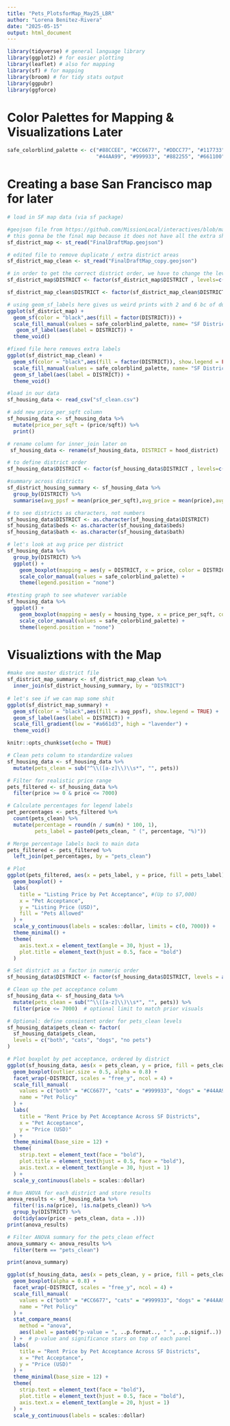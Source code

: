 ```yaml
---
title: "Pets_PlotsforMap_May25_LBR"
author: "Lorena Benitez-Rivera"
date: "2025-05-15"
output: html_document
---
```


```r
library(tidyverse) # general language library
library(ggplot2) # for easier plotting
library(leaflet) # also for mapping
library(sf) # for mapping
library(broom) # for tidy stats output
library(ggpubr)
library(ggforce)
```

# Color Palettes for Mapping & Visualizations Later
```r
safe_colorblind_palette <- c("#88CCEE", "#CC6677", "#DDCC77", "#117733", "#332288", "#AA4499", 
                             "#44AA99", "#999933", "#882255", "#661100", "#6699CC", "#888888")
```

# Creating a base San Francisco map for later
```r
# load in SF map data (via sf package)

#geojson file from https://github.com/MissionLocal/interactives/blob/main/docs/redistricting-map-final/FinalDraftMap.geojson
# this gonna be the final map because it does not have all the extra shit
sf_district_map <- st_read("FinalDraftMap.geojson")

# edited file to remove duplicate / extra district areas
sf_district_map_clean <- st_read("FinalDraftMap_copy.geojson")

# in order to get the correct district order, we have to change the levels
sf_district_map$DISTRICT <- factor(sf_district_map$DISTRICT , levels=c('1', '2', '3', '4', '5', '6', '7', '8', '9', '10', '11'))

sf_district_map_clean$DISTRICT <- factor(sf_district_map_clean$DISTRICT , levels=c('1', '2', '3', '4', '5', '6', '7', '8', '9', '10', '11'))

# using geom_sf_labels here gives us weird prints with 2 and 6 bc of duplicates
ggplot(sf_district_map) +
  geom_sf(color = "black",aes(fill = factor(DISTRICT))) +
  scale_fill_manual(values = safe_colorblind_palette, name= "SF District") +
   geom_sf_label(aes(label = DISTRICT)) +
  theme_void()

#fixed file here removes extra labels
ggplot(sf_district_map_clean) +
  geom_sf(color = "black",aes(fill = factor(DISTRICT)), show.legend = FALSE) +
  scale_fill_manual(values = safe_colorblind_palette, name= "SF District") +
  geom_sf_label(aes(label = DISTRICT)) +
  theme_void()
```



```r
#load in our data
sf_housing_data <- read_csv("sf_clean.csv")

# add new price_per_sqft column
sf_housing_data <- sf_housing_data %>%
  mutate(price_per_sqft = (price/sqft)) %>%
  print()

# rename column for inner_join later on
 sf_housing_data <- rename(sf_housing_data, DISTRICT = hood_district)

```

```r
# to define district order
sf_housing_data$DISTRICT <- factor(sf_housing_data$DISTRICT , levels=c('1', '2', '3', '4', '5', '6', '7', '8', '9', '10', '11'))

#summary across districts
sf_district_housing_summary <- sf_housing_data %>%
  group_by(DISTRICT) %>%
  summarise(avg_ppsf = mean(price_per_sqft),avg_price = mean(price),avg_sf = mean(sqft), avg_bed = mean(beds), avg_bath = mean(bath))

# to see districts as characters, not numbers
sf_housing_data$DISTRICT <- as.character(sf_housing_data$DISTRICT)
sf_housing_data$beds <- as.character(sf_housing_data$beds)
sf_housing_data$bath <- as.character(sf_housing_data$bath)

# let's look at avg price per district
sf_housing_data %>%
  group_by(DISTRICT) %>%
  ggplot() +
    geom_boxplot(mapping = aes(y = DISTRICT, x = price, color = DISTRICT)) + 
    scale_color_manual(values = safe_colorblind_palette) +
    theme(legend.position = "none")

#testing graph to see whatever variable
sf_housing_data %>%
  ggplot() +
    geom_boxplot(mapping = aes(y = housing_type, x = price_per_sqft, color = housing_type)) + 
    scale_color_manual(values = safe_colorblind_palette) +
    theme(legend.position = "none")
```


# Visualiztions with the Map
```r
#make one master district file
sf_district_map_summary <- sf_district_map_clean %>%
  inner_join(sf_district_housing_summary, by = "DISTRICT")
  
# let's see if we can map some shit
ggplot(sf_district_map_summary) +
  geom_sf(color = "black",aes(fill = avg_ppsf), show.legend = TRUE) +
  geom_sf_label(aes(label = DISTRICT)) +
  scale_fill_gradient(low = "#a661d3", high = "lavender") +
  theme_void()
```


```r
knitr::opts_chunk$set(echo = TRUE)
```

```r
# Clean pets column to standardize values
sf_housing_data <- sf_housing_data %>%
  mutate(pets_clean = sub("^\\([a-z]\\)\\s*", "", pets))
```

```r
# Filter for realistic price range
pets_filtered <- sf_housing_data %>%
  filter(price >= 0 & price <= 7000)
```

```r
# Calculate percentages for legend labels
pet_percentages <- pets_filtered %>%
  count(pets_clean) %>%
  mutate(percentage = round(n / sum(n) * 100, 1),
         pets_label = paste0(pets_clean, " (", percentage, "%)"))
```


```r
# Merge percentage labels back to main data
pets_filtered <- pets_filtered %>%
  left_join(pet_percentages, by = "pets_clean")
```

```r
# Plot
ggplot(pets_filtered, aes(x = pets_label, y = price, fill = pets_label)) +
  geom_boxplot() +
  labs(
    title = "Listing Price by Pet Acceptance", #(Up to $7,000)
    x = "Pet Acceptance",
    y = "Listing Price (USD)",
    fill = "Pets Allowed"
  ) +
  scale_y_continuous(labels = scales::dollar, limits = c(0, 7000)) +
  theme_minimal() +
  theme(
    axis.text.x = element_text(angle = 30, hjust = 1),
    plot.title = element_text(hjust = 0.5, face = "bold")
  )
```

```r
# Set district as a factor in numeric order
sf_housing_data$DISTRICT <- factor(sf_housing_data$DISTRICT, levels = as.character(1:11))

```


```r
# Clean up the pet acceptance column
sf_housing_data <- sf_housing_data %>%
  mutate(pets_clean = sub("^\\([a-z]\\)\\s*", "", pets)) %>%
  filter(price <= 7000)  # optional limit to match prior visuals
```
```r

# Optional: define consistent order for pets_clean levels
sf_housing_data$pets_clean <- factor(
  sf_housing_data$pets_clean,
  levels = c("both", "cats", "dogs", "no pets")
)
```


```r
# Plot boxplot by pet acceptance, ordered by district
ggplot(sf_housing_data, aes(x = pets_clean, y = price, fill = pets_clean)) +
  geom_boxplot(outlier.size = 0.5, alpha = 0.8) +
  facet_wrap(~DISTRICT, scales = "free_y", ncol = 4) +
  scale_fill_manual(
    values = c("both" = "#CC6677", "cats" = "#999933", "dogs" = "#44AA99", "no pets" = "#8888CC"),
    name = "Pet Policy"
  ) +
  labs(
    title = "Rent Price by Pet Acceptance Across SF Districts",
    x = "Pet Acceptance",
    y = "Price (USD)"
  ) +
  theme_minimal(base_size = 12) +
  theme(
    strip.text = element_text(face = "bold"),
    plot.title = element_text(hjust = 0.5, face = "bold"),
    axis.text.x = element_text(angle = 30, hjust = 1)
  ) +
  scale_y_continuous(labels = scales::dollar)
```

```r
# Run ANOVA for each district and store results
anova_results <- sf_housing_data %>%
  filter(!is.na(price), !is.na(pets_clean)) %>%
  group_by(DISTRICT) %>%
  do(tidy(aov(price ~ pets_clean, data = .)))
print(anova_results)

```

```r
# Filter ANOVA summary for the pets_clean effect
anova_summary <- anova_results %>%
  filter(term == "pets_clean")

print(anova_summary)
```


```r
ggplot(sf_housing_data, aes(x = pets_clean, y = price, fill = pets_clean)) +
  geom_boxplot(alpha = 0.8) +
  facet_wrap(~DISTRICT, scales = "free_y", ncol = 4) +
  scale_fill_manual(
    values = c("both" = "#CC6677", "cats" = "#999933", "dogs" = "#44AA99", "no pets" = "#8888CC"),
    name = "Pet Policy"
  ) +
  stat_compare_means(
    method = "anova",
    aes(label = paste0("p-value = ", ..p.format.., " ", ..p.signif..))
  ) +  # p-value and significance stars on top of each panel
  labs(
    title = "Rent Price by Pet Acceptance Across SF Districts",
    x = "Pet Acceptance",
    y = "Price (USD)"
  ) +
  theme_minimal(base_size = 12) +
  theme(
    strip.text = element_text(face = "bold"),
    plot.title = element_text(hjust = 0.5, face = "bold"),
    axis.text.x = element_text(angle = 20, hjust = 1)
  ) +
  scale_y_continuous(labels = scales::dollar)

```


